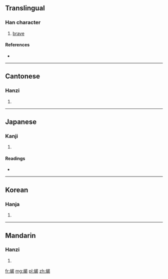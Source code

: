 ==Translingual==

===Han character===
{{Han char|rn=73|rad=曰|as=10|sn=14|four=4672<sub>7</sub>|canj=土戈日心女 (GIAPV)}}

# [[brave]]

====References====
* {{Han ref|kx=0504.030|dkj=14311|dj=0879.040|hdz=21528.050|uh=6705|ud=26373|bh=E1F9|bd=57849}}

----

==Cantonese==

===Hanzi===
{{yue-hanzi|jyut=|y=kit3}}

# {{defn|lang=yue|sort=曰10}}

----

==Japanese==

===Kanji===
{{ja-kanji|grade=|rs=曰10}}

# {{defn|lang=ja|sort=曰10}}

====Readings====
* {{ja-readings|on=[[けつ]] (ketsu), [[けち]] (kechi), [[こち]] (kochi)|kun=[[さる]] (saru)}}

----

==Korean==

===Hanja===
{{ko-hanja|hangeul=걸|eumhun=|rv=geol|mr=kŏl|y=kel}}

# {{defn|lang=ko|sort=曰10}}

----

==Mandarin==

===Hanzi===
{{cmn-hanzi|pin=[[qiè]] ([[qie4]]), [[yòu]] ([[you4]])|wg=ch'ieh<sup>4</sup>, yu<sup>4</sup>}}

# {{defn|lang=cmn|sort=曰10}}

[[fr:朅]]
[[mg:朅]]
[[pl:朅]]
[[zh:朅]]